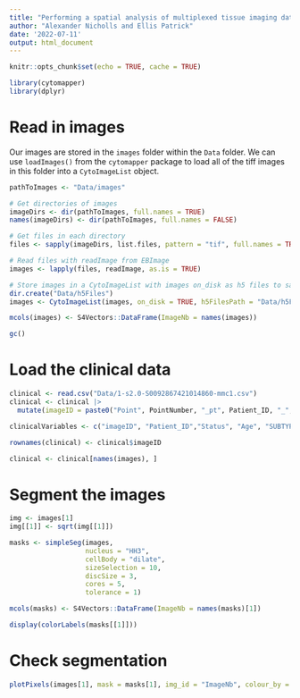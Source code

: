 ```yaml
---
title: "Performing a spatial analysis of multiplexed tissue imaging data."
author: "Alexander Nicholls and Ellis Patrick"
date: '2022-07-11'
output: html_document
---
```


```r
knitr::opts_chunk$set(echo = TRUE, cache = TRUE)
```


```r
library(cytomapper)
library(dplyr)
```

# Read in images

Our images are stored in the `images` folder within the `Data` folder. We can use `loadImages()` from the `cytomapper` package to load all of the tiff images in this folder into a `CytoImageList` object.


```r

pathToImages <- "Data/images"

# Get directories of images
imageDirs <- dir(pathToImages, full.names = TRUE)
names(imageDirs) <- dir(pathToImages, full.names = FALSE)

# Get files in each directory
files <- sapply(imageDirs, list.files, pattern = "tif", full.names = TRUE, simplify = FALSE)

# Read files with readImage from EBImage
images <- lapply(files, readImage, as.is = TRUE)


```


```r

# Store images in a CytoImageList with images on_disk as h5 files to save memory. 
dir.create("Data/h5Files")
images <- CytoImageList(images, on_disk = TRUE, h5FilesPath = "Data/h5Files")

mcols(images) <- S4Vectors::DataFrame(ImageNb = names(images))

gc()
```


# Load the clinical data

```r

clinical <- read.csv("Data/1-s2.0-S0092867421014860-mmc1.csv")
clinical <- clinical |>
  mutate(imageID = paste0("Point", PointNumber, "_pt", Patient_ID, "_", TMAD_Patient))

clinicalVariables <- c("imageID", "Patient_ID","Status", "Age", "SUBTYPE", "PAM50", "Treatment", "DCIS_grade", "Necrosis")

rownames(clinical) <- clinical$imageID

clinical <- clinical[names(images), ]

```


# Segment the images

```r

img <- images[1]
img[[1]] <- sqrt(img[[1]])

masks <- simpleSeg(images,
                   nucleus = "HH3",
                   cellBody = "dilate",
                   sizeSelection = 10,
                   discSize = 3,
                   cores = 5,
                   tolerance = 1)

mcols(masks) <- S4Vectors::DataFrame(ImageNb = names(masks)[1])

display(colorLabels(masks[[1]]))

```


# Check segmentation

```r
plotPixels(images[1], mask = masks[1], img_id = "ImageNb", colour_by = c("HH3", "CD45"))
```

